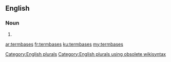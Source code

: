 ==English==

===Noun===
{{head|en}}

# {{plural of|termbase}}

[[Category:English plurals]][[Category:English plurals using obsolete wikisyntax]]

[[ar:termbases]]
[[fr:termbases]]
[[ku:termbases]]
[[my:termbases]]